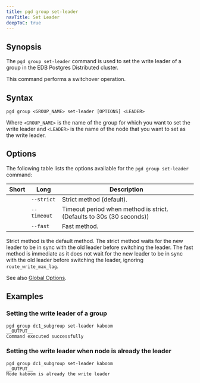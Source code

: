 ```yaml
---
title: pgd group set-leader
navTitle: Set Leader
deepToC: true
---
```


## Synopsis

The `pgd group set-leader` command is used to set the write leader of a group in the EDB Postgres Distributed cluster.

This command performs a switchover operation.

## Syntax

```plaintext
pgd group <GROUP_NAME> set-leader [OPTIONS] <LEADER>
```

Where `<GROUP_NAME>` is the name of the group for which you want to set the write leader and `<LEADER>` is the name of the node that you want to set as the write leader.

## Options

The following table lists the options available for the `pgd group set-leader` command:

| Short | Long      | Description                           |
|-------|-----------|---------------------------------------|
|       | `--strict`  | Strict method (default).              |
|       | `--timeout` | Timeout period when method is strict. (Defaults to 30s (30 seconds)) |
|       | `--fast`    | Fast method.                          |

Strict method is the default method. The strict method waits for the new leader to be in sync with the old leader before switching the leader. The fast method is immediate as it does not wait for the new leader to be in sync with the old leader before switching the leader, ignoring `route_write_max_lag`.

See also [Global Options](/pgd/latest/reference/cli/command_ref/#global-options).

## Examples

### Setting the write leader of a group

```shell
pgd group dc1_subgroup set-leader kaboom
__OUTPUT__
Command executed successfully
```

### Setting the write leader when node is already the leader

```shell
pgd group dc1_subgroup set-leader kaboom
__OUTPUT__
Node kaboom is already the write leader
```
